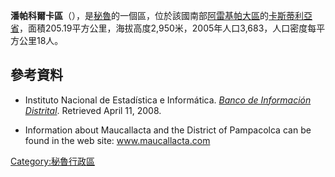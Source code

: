 '''潘帕科爾卡區'''（{{lang-es|Distrito de Pampacolca}}），是[[秘魯|秘魯]]的一個區，位於該國南部[[阿雷基帕大區|阿雷基帕大區]]的[[卡斯蒂利亞省|卡斯蒂利亞省]]，面積205.19平方公里，海拔高度2,950米，2005年人口3,683，人口密度每平方公里18人。

==參考資料==
*{{es icon}} Instituto Nacional de Estadística e Informática. ''[https://web.archive.org/web/20080423164200/http://desa.inei.gob.pe/mapas/bid/ Banco de Información Distrital]''. Retrieved April 11, 2008.
*Information about Maucallacta and the District of Pampacolca can be found in the web site: {{es icon}} [http://www.maucallacta.com www.maucallacta.com] {{Wayback|url=http://www.maucallacta.com/ |date=20210126235017 }}

{{Peru-geo-stub}}
[[Category:秘魯行政區|Category:秘魯行政區]]